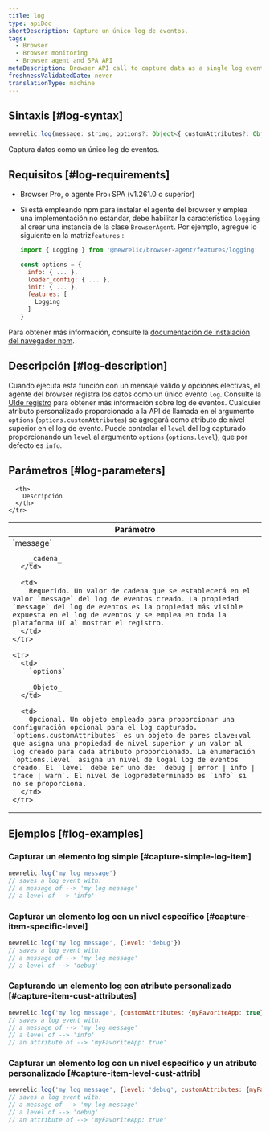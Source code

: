 ```yaml
---
title: log
type: apiDoc
shortDescription: Capture un único log de eventos.
tags:
  - Browser
  - Browser monitoring
  - Browser agent and SPA API
metaDescription: Browser API call to capture data as a single log event.
freshnessValidatedDate: never
translationType: machine
---
```


## Sintaxis [#log-syntax]

```js
newrelic.log(message: string, options?: Object<{ customAttributes?: Object, level?: 'debug|error|info|trace|warn'}>)
```

Captura datos como un único log de eventos.

## Requisitos [#log-requirements]

* Browser Pro, o agente Pro+SPA (v1.261.0 o superior)

* Si está empleando npm para instalar el agente del browser y emplea una implementación no estándar, debe habilitar la característica `logging` al crear una instancia de la clase `BrowserAgent`. Por ejemplo, agregue lo siguiente en la matriz`features` :

  ```js
  import { Logging } from '@newrelic/browser-agent/features/logging'

  const options = {
    info: { ... },
    loader_config: { ... },
    init: { ... },
    features: [
      Logging
    ]
  }
  ```

Para obtener más información, consulte la [documentación de instalación del navegador npm](https://www.npmjs.com/package/@newrelic/browser-agent#new-relic-browser-agent).

## Descripción [#log-description]

Cuando ejecuta esta función con un mensaje válido y opciones electivas, el agente del browser registra los datos como un único evento `log`. Consulte la [UIde registro](https://docs.newrelic.com/docs/logs/ui-data/use-logs-ui/) para obtener más información sobre log de eventos. Cualquier atributo personalizado proporcionado a la API de llamada en el argumento `options` (`options.customAttributes`) se agregará como atributo de nivel superior en el log de evento. Puede controlar el `level` del log capturado proporcionando un `level` al argumento `options` (`options.level`), que por defecto es `info`.

## Parámetros [#log-parameters]

<table>
  <thead>
    <tr>
      <th width="25%">
        Parámetro
      </th>

      <th>
        Descripción
      </th>
    </tr>
  </thead>

  <tbody>
    <tr>
      <td>
        `message`

        _cadena_
      </td>

      <td>
        Requerido. Un valor de cadena que se establecerá en el valor `message` del log de eventos creado. La propiedad `message` del log de eventos es la propiedad más visible expuesta en el log de eventos y se emplea en toda la plataforma UI al mostrar el registro.
      </td>
    </tr>

    <tr>
      <td>
        `options`

        _Objeto_
      </td>

      <td>
        Opcional. Un objeto empleado para proporcionar una configuración opcional para el log capturado. `options.customAttributes` es un objeto de pares clave:val que asigna una propiedad de nivel superior y un valor al log creado para cada atributo proporcionado. La enumeración `options.level` asigna un nivel de logal log de eventos creado. El `level` debe ser uno de: `debug | error | info | trace | warn`. El nivel de logpredeterminado es `info` si no se proporciona.
      </td>
    </tr>
  </tbody>
</table>

## Ejemplos [#log-examples]

### Capturar un elemento log simple [#capture-simple-log-item]

```js
newrelic.log('my log message')
// saves a log event with:
// a message of --> 'my log message'
// a level of --> 'info'
```

### Capturar un elemento log con un nivel específico [#capture-item-specific-level]

```js
newrelic.log('my log message', {level: 'debug'})
// saves a log event with:
// a message of --> 'my log message'
// a level of --> 'debug'
```

### Capturando un elemento log con atributo personalizado [#capture-item-cust-attributes]

```js
newrelic.log('my log message', {customAttributes: {myFavoriteApp: true}})
// saves a log event with:
// a message of --> 'my log message'
// a level of --> 'info'
// an attribute of --> 'myFavoriteApp: true'
```

### Capturar un elemento log con un nivel específico y un atributo personalizado [#capture-item-level-cust-attrib]

```js
newrelic.log('my log message', {level: 'debug', customAttributes: {myFavoriteApp: true}})
// saves a log event with:
// a message of --> 'my log message'
// a level of --> 'debug'
// an attribute of --> 'myFavoriteApp: true'
```